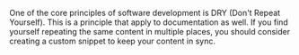 One of the core principles of software development is DRY (Don't Repeat
Yourself). This is a principle that apply to documentation as well. If you find
yourself repeating the same content in multiple places, you should consider
creating a custom snippet to keep your content in sync.
